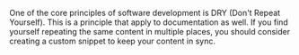 One of the core principles of software development is DRY (Don't Repeat
Yourself). This is a principle that apply to documentation as well. If you find
yourself repeating the same content in multiple places, you should consider
creating a custom snippet to keep your content in sync.
